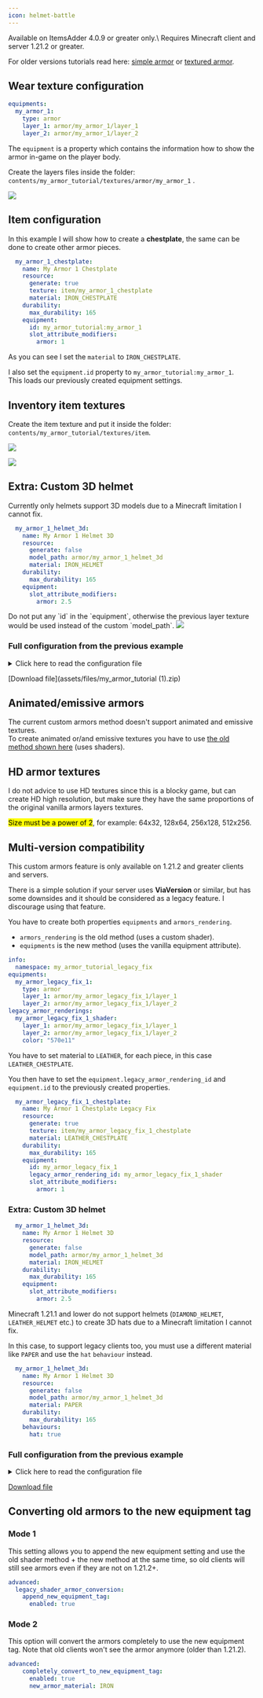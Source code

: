 ```yaml
---
icon: helmet-battle
---
```


<Warning>
Available on ItemsAdder 4.0.9 or greater only.\
Requires Minecraft client and server 1.21.2 or greater.

For older versions tutorials read here: [simple armor](armors-old/simple-armor.md) or [textured armor](armors-old/textured-armor.md).
</Warning>


## Wear texture configuration

```yaml
equipments:
  my_armor_1:
    type: armor
    layer_1: armor/my_armor_1/layer_1
    layer_2: armor/my_armor_1/layer_2
```

The `equipment` is a property which contains the information how to show the armor in-game on the player body.

Create the layers files inside the folder: `contents/my_armor_tutorial/textures/armor/my_armor_1` .

<img src="/assets/images/armor_textures_preview.png" />

## Item configuration

In this example I will show how to create a **chestplate**, the same can be done to create other armor pieces.

```yaml
  my_armor_1_chestplate:
    name: My Armor 1 Chestplate
    resource:
      generate: true
      texture: item/my_armor_1_chestplate
      material: IRON_CHESTPLATE
    durability:
      max_durability: 165
    equipment:
      id: my_armor_tutorial:my_armor_1
      slot_attribute_modifiers:
        armor: 1
```

As you can see I set the `material` to `IRON_CHESTPLATE`.

I also set the `equipment.id` property to `my_armor_tutorial:my_armor_1`.\
This loads our previously created equipment settings.

## Inventory item textures

Create the item texture and put it inside the folder:\
`contents/my_armor_tutorial/textures/item`.

<img src="/assets/images/image (239).png" />

![](</assets/images/image (211).png>)

## Extra: Custom 3D helmet

Currently only helmets support 3D models due to a Minecraft limitation I cannot fix.

```yaml
  my_armor_1_helmet_3d:
    name: My Armor 1 Helmet 3D
    resource:
      generate: false
      model_path: armor/my_armor_1_helmet_3d
      material: IRON_HELMET
    durability:
      max_durability: 165
    equipment:
      slot_attribute_modifiers:
        armor: 2.5
```


<Warning>
Do not put any `id` in the `equipment`, otherwise the previous layer texture would be used instead of the custom `model_path`.
</Warning>


<img src="/assets/images/image (238).png" />

### Full configuration from the previous example

<details>

<summary>Click here to read the configuration file</summary>

```yaml
info:
  namespace: my_armor_tutorial
equipments:
  my_armor_1:
    type: armor
    layer_1: armor/my_armor_1/layer_1
    layer_2: armor/my_armor_1/layer_2
items:
  my_armor_1_helmet:
    name: My Armor 1 Helmet
    resource:
      generate: true
      texture: item/my_armor_1_helmet
      material: IRON_HELMET
    durability:
      max_durability: 165
    equipment:
      id: my_armor_tutorial:my_armor_1
      slot_attribute_modifiers:
        armor: 2.5
  my_armor_1_chestplate:
    name: My Armor 1 Chestplate
    resource:
      generate: true
      texture: item/my_armor_1_chestplate
      material: IRON_CHESTPLATE
    durability:
      max_durability: 165
    equipment:
      id: my_armor_tutorial:my_armor_1
      slot_attribute_modifiers:
        armor: 1
  my_armor_1_leggings:
    name: My Armor 1 Leggings
    resource:
      generate: true
      texture: item/my_armor_1_leggings
      material: IRON_LEGGINGS
    durability:
      max_durability: 165
    equipment:
      id: my_armor_tutorial:my_armor_1
      slot_attribute_modifiers:
        armor: 2.5
  my_armor_1_boots:
    name: My Armor 1 Boots
    resource:
      generate: true
      texture: item/my_armor_1_boots
      material: IRON_BOOTS
    durability:
      max_durability: 165
    equipment:
      id: my_armor_tutorial:my_armor_1
      slot_attribute_modifiers:
        armor: 2.5

```

</details>


[Download file](assets/files/my_armor_tutorial (1).zip)


## Animated/emissive armors

The current custom armors method doesn't support animated and emissive textures.\
To create animated or/and emissive textures you have to use [the old method shown here](armors-old/textured-armor.md) (uses shaders).

## **HD armor textures**

I do not advice to use HD textures since this is a blocky game, but can create HD high resolution, but make sure they have the same proportions of the original vanilla armors layers textures.

<mark>Size must be a power of 2</mark>, for example: 64x32, 128x64, 256x128, 512x256.

## Multi-version compatibility


<Warning>
This custom armors feature is only available on 1.21.2 and greater clients and servers.

There is a simple solution if your server uses **ViaVersion** or similar, but has some downsides and it should be considered as a legacy feature. I discourage using that feature.
</Warning>


You have to create both properties `equipments` and `armors_rendering`.

* `armors_rendering` is the old method (uses a custom shader).
* `equipments` is the new method (uses the vanilla equipment attribute).

```yaml
info:
  namespace: my_armor_tutorial_legacy_fix
equipments:
  my_armor_legacy_fix_1:
    type: armor
    layer_1: armor/my_armor_legacy_fix_1/layer_1
    layer_2: armor/my_armor_legacy_fix_1/layer_2
legacy_armor_renderings:
  my_armor_legacy_fix_1_shader:
    layer_1: armor/my_armor_legacy_fix_1/layer_1
    layer_2: armor/my_armor_legacy_fix_1/layer_2
    color: "570e11"
```

You have to set material to `LEATHER`, for each piece, in this case `LEATHER_CHESTPLATE`.

You then have to set the `equipment.legacy_armor_rendering_id` and `equipment.id` to the previously created properties.

```yaml
  my_armor_legacy_fix_1_chestplate:
    name: My Armor 1 Chestplate Legacy Fix
    resource:
      generate: true
      texture: item/my_armor_legacy_fix_1_chestplate
      material: LEATHER_CHESTPLATE
    durability:
      max_durability: 165
    equipment:
      id: my_armor_legacy_fix_1
      legacy_armor_rendering_id: my_armor_legacy_fix_1_shader
      slot_attribute_modifiers:
        armor: 1
```

### Extra: Custom 3D helmet

```yaml
  my_armor_1_helmet_3d:
    name: My Armor 1 Helmet 3D
    resource:
      generate: false
      model_path: armor/my_armor_1_helmet_3d
      material: IRON_HELMET
    durability:
      max_durability: 165
    equipment:
      slot_attribute_modifiers:
        armor: 2.5
```

Minecraft 1.21.1 and lower do not support helmets (`DIAMOND_HELMET`, `LEATHER_HELMET` etc.) to create 3D hats due to a Minecraft limitation I cannot fix.

In this case, to support legacy clients too, you must use a different material like `PAPER` and use the `hat` `behaviour` instead.

```yaml
  my_armor_1_helmet_3d:
    name: My Armor 1 Helmet 3D
    resource:
      generate: false
      model_path: armor/my_armor_1_helmet_3d
      material: PAPER
    durability:
      max_durability: 165
    behaviours:
      hat: true
```

### Full configuration from the previous example

<details>

<summary>Click here to read the configuration file</summary>

```yaml
info:
  namespace: my_armor_tutorial_legacy_fix
equipments:
  my_armor_legacy_fix_1:
    type: armor
    layer_1: armor/my_armor_legacy_fix_1/layer_1
    layer_2: armor/my_armor_legacy_fix_1/layer_2
armors_rendering:
  my_armor_legacy_fix_1_shader:
    layer_1: armor/my_armor_legacy_fix_1/layer_1
    layer_2: armor/my_armor_legacy_fix_1/layer_2
    color: "570e11"
items:
  my_armor_legacy_fix_1_helmet:
    name: My Armor 1 Helmet Legacy Fix
    resource:
      generate: true
      texture: item/my_armor_legacy_fix_1_helmet
      material: LEATHER_HELMET
    durability:
      max_durability: 165
    equipment:
      id: my_armor_tutorial_legacy_fix:my_armor_legacy_fix_1
      slot_attribute_modifiers:
        armor: 2.5
    specific_properties:
      armor:
        slot: head
        custom_armor: my_armor_legacy_fix_1_shader
  my_armor_legacy_fix_1_chestplate:
    name: My Armor 1 Chestplate Legacy Fix
    resource:
      generate: true
      texture: item/my_armor_legacy_fix_1_chestplate
      material: LEATHER_CHESTPLATE
    durability:
      max_durability: 165
    equipment:
      id: my_armor_tutorial_legacy_fix:my_armor_legacy_fix_1
      slot_attribute_modifiers:
        armor: 1
    specific_properties:
      armor:
        slot: chest
        custom_armor: my_armor_legacy_fix_1_shader
  my_armor_legacy_fix_1_leggings:
    name: My Armor 1 Leggings Legacy Fix
    resource:
      generate: true
      texture: item/my_armor_legacy_fix_1_leggings
      material: LEATHER_LEGGINGS
    durability:
      max_durability: 165
    equipment:
      id: my_armor_tutorial_legacy_fix:my_armor_legacy_fix_1
      slot_attribute_modifiers:
        armor: 2.5
    specific_properties:
      armor:
        slot: legs
        custom_armor: my_armor_legacy_fix_1_shader
  my_armor_legacy_fix_1_boots:
    name: My Armor 1 Boots Legacy Fix
    resource:
      generate: true
      texture: item/my_armor_legacy_fix_1_boots
      material: LEATHER_BOOTS
    durability:
      max_durability: 165
    equipment:
      id: my_armor_tutorial_legacy_fix:my_armor_legacy_fix_1
      slot_attribute_modifiers:
        armor: 2.5
    specific_properties:
      armor:
        slot: feet
        custom_armor: my_armor_legacy_fix_1_shader
  my_armor_legacy_fix_1_helmet_3d:
    name: My Armor Legacy Fix 1 Helmet 3d
    resource:
      generate: false
      model_path: armor/my_armor_legacy_fix_1_helmet_3d
      material: PAPER
    durability:
      max_durability: 165
    behaviours:
      hat: true
    attribute_modifiers:
      head:
        armor: 2.5

```

</details>


[Download file](assets/files/my_armor_tutorial_legacy_fix.zip)


## Converting old armors to the new equipment tag

### Mode 1

This setting allows you to append the new equipment setting and use the old shader method + the new method at the same time, so old clients will still see armors even if they are not on 1.21.2+.


```yml config.yml lines icon="yml"
advanced:
  legacy_shader_armor_conversion:
    append_new_equipment_tag:
      enabled: true
```


### Mode 2

This option will convert the armors completely to use the new equipment tag. Note that old clients won't see the armor anymore (older than 1.21.2).


```yml config.yml lines icon="yml"
advanced:
    completely_convert_to_new_equipment_tag:
      enabled: true
      new_armor_material: IRON
```

